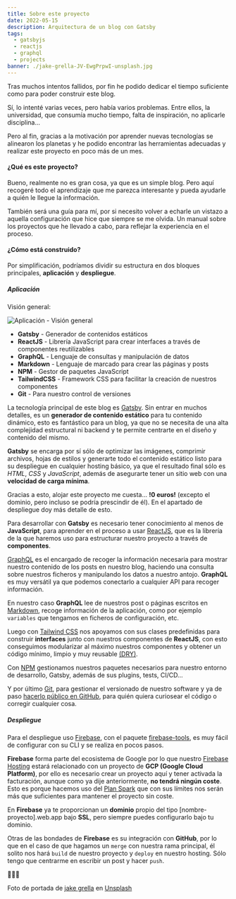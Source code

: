 ```yaml
---
title: Sobre este proyecto
date: 2022-05-15
description: Arquitectura de un blog con Gatsby
tags:
  - gatsbyjs
  - reactjs
  - graphql
  - projects
banner: ./jake-grella-JV-EwgPrpwI-unsplash.jpg
---
```


Tras muchos intentos fallidos, por fin he podido dedicar el tiempo suficiente como para poder construir este blog.

Sí, lo intenté varias veces, pero había varios problemas. Entre ellos, la universidad, que consumía mucho tiempo, falta de inspiración, no aplicarle disciplina...

Pero al fin, gracias a la motivación por aprender nuevas tecnologías se alinearon los planetas y he podido encontrar las herramientas adecuadas y realizar este proyecto en poco más de un mes.

#### ¿Qué es este proyecto?

Bueno, realmente no es gran cosa, ya que es un simple blog. Pero aquí recogeré todo el aprendizaje que me parezca interesante y pueda ayudarle a quién le llegue la información.

También será una guía para mí, por si necesito volver a echarle un vistazo a aquella configuración que hice que siempre se me olvida. Un manual sobre los proyectos que he llevado a cabo, para reflejar la experiencia en el proceso.

#### ¿Cómo está construido?

Por simplificación, podríamos dividir su estructura en dos bloques principales, **aplicación** y **despliegue**.

##### Aplicación

Visión general:

![Aplicación - Visión general](./app-overview.png)

- **Gatsby** - Generador de contenidos estáticos
- **ReactJS** - Librería JavaScript para crear interfaces a través de componentes reutilizables
- **GraphQL** - Lenguaje de consultas y manipulación de datos
- **Markdown** - Lenguaje de marcado para crear las páginas y posts
- **NPM** - Gestor de paquetes JavaScript
- **TailwindCSS** - Framework CSS para facilitar la creación de nuestros componentes
- **Git** - Para nuestro control de versiones

La tecnología principal de este blog es [Gatsby](https://www.gatsbyjs.com/docs). Sin entrar en muchos detalles, es un **generador de contenido estático** para tu contenido dinámico, esto es fantástico para un blog, ya que no se necesita de una alta complejidad estructural ni backend y te permite centrarte en el diseño y contenido del mismo.

**Gatsby** se encarga por sí sólo de optimizar las imágenes, comprimir archivos, hojas de estilos y generarte todo el contenido estático listo para su despliegue en cualquier hosting básico, ya que el resultado final sólo es *HTML*, *CSS* y *JavaScript*, además de asegurarte tener un sitio web con una **velocidad de carga mínima**.

Gracias a esto, alojar este proyecto me cuesta... **!0 euros!** (excepto el dominio, pero incluso se podría prescindir de él). En el apartado de despliegue doy más detalle de esto.

Para desarrollar con **Gatsby** es necesario tener conocimiento al menos de **JavaScript**, para aprender en el proceso a usar [ReactJS](https://es.reactjs.org/docs/getting-started.html), que es la librería de la que haremos uso para estructurar nuestro proyecto a través de **componentes**.

[GraphQL](https://graphql.org/learn/) es el encargado de recoger la información necesaria para mostrar nuestro contenido de los posts en nuestro blog, haciendo una consulta sobre nuestros ficheros y manipulando los datos a nuestro antojo. **GraphQL** es muy versátil ya que podemos conectarlo a cualquier API para recoger información.

En nuestro caso **GraphQL** lee de nuestros post o páginas escritos en [Markdown](https://markdown.es/), recoge información de la aplicación, como por ejemplo `variables` que tengamos en ficheros de configuración, etc.

Luego con [Tailwind CSS](https://tailwindcss.com/) nos apoyamos con sus clases predefinidas para construir **interfaces** junto con nuestros componentes de **ReactJS**, con esto conseguimos modularizar al máximo nuestros componentes y obtener un código mínimo, limpio y muy reusable [(DRY)](https://en.wikipedia.org/wiki/Don%27t_repeat_yourself).

Con [NPM](https://docs.npmjs.com/) gestionamos nuestros paquetes necesarios para nuestro entorno de desarrollo, Gatsby, además de sus plugins, tests, CI/CD...

Y por último [Git](https://git-scm.com/), para gestionar el versionado de nuestro software y ya de paso [hacerlo público en GitHub](https://github.com/jsm94/stunnin.dev), para quién quiera curiosear el código o corregir cualquier cosa.

##### Despliegue

Para el despliegue uso [Firebase](https://firebase.google.com/?hl=es), con el paquete [firebase-tools](https://www.npmjs.com/package/firebase-tools), es muy fácil de configurar con su CLI y se realiza en pocos pasos.

**Firebase** forma parte del ecosistema de Google por lo que nuestro [Firebase Hosting](https://firebase.google.com/products/hosting?gclid=Cj0KCQjwyYKUBhDJARIsAMj9lkE3QhAnph8Tui6xWdJ5dsSy7PuEbzgsnOYk0ABJz9kf6arx554DVk0aArbeEALw_wcB&gclsrc=aw.ds) estará relacionado con un proyecto de **GCP (Google Cloud Platform)**, por ello es necesario crear un proyecto aquí y tener activada la facturación, aunque como ya dije anteriormente, **no tendrá ningún coste**.
Esto es porque hacemos uso del [Plan Spark](https://firebase.google.com/pricing) que con sus límites nos serán más que suficientes para mantener el proyecto sin coste.

En **Firebase** ya te proporcionan un **dominio** propio del tipo [nombre-proyecto].web.app bajo **SSL**, pero siempre puedes configurarlo bajo tu dominio.

Otras de las bondades de **Firebase** es su integración con **GitHub**, por lo que en el caso de que hagamos un `merge` con nuestra rama principal, él solito nos hará `build` de nuestro proyecto y `deploy` en nuestro hosting.
Sólo tengo que centrarme en escribir un post y hacer `push`.

🧘🏽‍♂️

Foto de portada de [jake grella](https://unsplash.com/es/@jakegrella) en [Unsplash](https://unsplash.com/)
